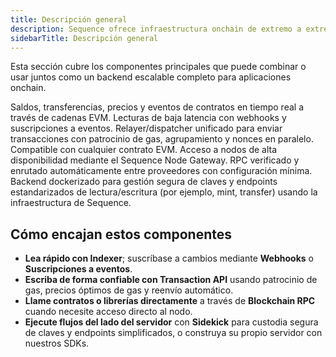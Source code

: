```yaml
---
title: Descripción general
description: Sequence ofrece infraestructura onchain de extremo a extremo para DeFi, stablecoins, cadenas y juegos web3. Cubre datos en tiempo real (Indexer), envío de transacciones (Transaction API), acceso a nodos (Blockchain RPC) y un backend dockerizado (Sidekick).
sidebarTitle: Descripción general
---
```


Esta sección cubre los componentes principales que puede combinar o usar juntos como un backend escalable completo para aplicaciones onchain.

<CardGroup>
  <Card title="Indexer" href="/solutions/indexer/overview">
    Saldos, transferencias, precios y eventos de contratos en tiempo real a través de cadenas EVM. Lecturas de baja latencia con webhooks y suscripciones a eventos.
  </Card>

  <Card title="API de transacciones" href="/solutions/infrastructure/transaction-api">
    Relayer/dispatcher unificado para enviar transacciones con patrocinio de gas, agrupamiento y nonces en paralelo. Compatible con cualquier contrato EVM.
  </Card>

  <Card title="Blockchain RPC" href="/solutions/infrastructure/blockchain-rpc">
    Acceso a nodos de alta disponibilidad mediante el Sequence Node Gateway. RPC verificado y enrutado automáticamente entre proveedores con configuración mínima.
  </Card>

  <Card title="Sidekick" href="/solutions/infrastructure/sidekick">
    Backend dockerizado para gestión segura de claves y endpoints estandarizados de lectura/escritura (por ejemplo, mint, transfer) usando la infraestructura de Sequence.
  </Card>
</CardGroup>

## Cómo encajan estos componentes

- **Lea rápido con Indexer**; suscríbase a cambios mediante **Webhooks** o **Suscripciones a eventos**.
- **Escriba de forma confiable con Transaction API** usando patrocinio de gas, precios óptimos de gas y reenvío automático.
- **Llame contratos o librerías directamente** a través de **Blockchain RPC** cuando necesite acceso directo al nodo.
- **Ejecute flujos del lado del servidor** con **Sidekick** para custodia segura de claves y endpoints simplificados, o construya su propio servidor con nuestros SDKs.